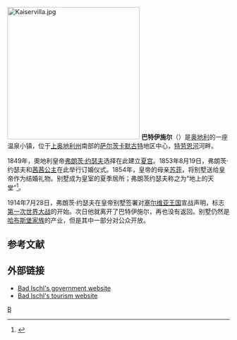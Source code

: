 [[File:Kaiservilla.jpg|300px]]
'''巴特伊施尔'''（{{lang-de|Bad Ischl}}）是[[奥地利|奥地利]]的一座温泉小镇，位于[[上奥地利州|上奥地利州]]南部的[[萨尔茨卡默古特|萨尔茨卡默古特]]地区中心，[[特劳恩河|特劳恩河]]河畔。

1849年，奧地利皇帝[[弗朗茨·约瑟夫|弗朗茨·约瑟夫]]选择在此建立[[夏宫|夏宫]]。1853年8月19日，弗朗茨·约瑟夫和[[茜茜公主|茜茜公主]]在此举行订婚仪式。1854年，皇帝的母亲[[苏菲公主_(巴伐利亚)|苏菲]]，将别墅送给皇帝作为结婚礼物。别墅成为皇室的夏季居所；弗朗茨约瑟夫称之为“地上的天堂”<ref>{{cite web |url=http://www.kaiservilla.at/ |title=Official Kaiservilla Homepage |accessdate=2006-06-03 |archive-date=2006-06-13 |archive-url=https://web.archive.org/web/20060613072822/http://kaiservilla.at/ |dead-url=yes }}</ref>。

1914年7月28日，弗朗茨·约瑟夫在皇帝别墅签署对[[塞尔维亚王国|塞尔维亚王国]]宣战声明，标志[[第一次世界大战|第一次世界大战]]的开始。次日他就离开了巴特伊施尔，再也没有返回。别墅仍然是[[哈布斯堡家族|哈布斯堡家族]]的产业，但是其中一部分对公众开放。

== 参考文献 ==
{{Reflist}}

== 外部链接 ==
{{commonscat|Bad Ischl}}
* [http://www.bad-ischl.ooe.gv.at/ Bad Ischl's government website] {{Wayback|url=http://www.bad-ischl.ooe.gv.at/ |date=20210119035644 }}
* [http://www.badischl.at/ Bad Ischl's tourism website] {{Wayback|url=http://www.badischl.at/ |date=20160422073736 }}

{{歐洲文化之都}}
{{Authority control}}

[[Category:上奥地利州城市|B]]
